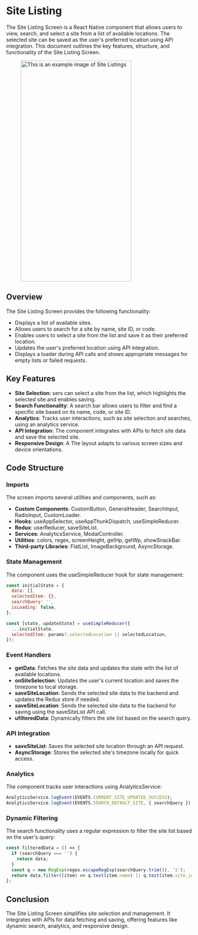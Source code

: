 
# Site Listing

The Site Listing Screen is a React Native component that allows users to view, search, and select a site from a list of available locations. The selected site can be saved as the user's preferred location using API integration. This document outlines the key features, structure, and functionality of the Site Listing Screen.

<figure> <img src="/img/inventory/siteListing.png" alt="This is an example image  of Site Listings " width="300" height="600" /></figure>

## Overview

The Site Listing Screen provides the following functionality:

- Displays a list of available sites.
- Allows users to search for a site by name, site ID, or code.
- Enables users to select a site from the list and save it as their preferred location.
- Updates the user's preferred location using API integration.
- Displays a loader during API calls and shows appropriate messages for empty lists or failed requests.

## Key Features

- **Site Selection**: sers can select a site from the list, which highlights the selected site and enables saving.
- **Search Functionality**: A search bar allows users to filter and find a specific site based on its name, code, or site ID.
- **Analytics**: Tracks user interactions, such as site selection and searches, using an analytics service.
- **API Integration**: The component integrates with APIs to fetch site data and save the selected site.
- **Responsive Design**: A The layout adapts to various screen sizes and device orientations.


## Code Structure

### Imports

The screen imports several utilities and components, such as:

- **Custom Components**: CustomButton, GeneralHeader, SearchInput, RadioInput, CustomLoader.
- **Hooks**: useAppSelector, useAppThunkDispatch, useSimpleReducer.
- **Redux**: userReducer, saveSiteList.
- **Services**: AnalyticsService, ModalController.
- **Utilities**: colors, regex, screenHeight, getHp, getWp, showSnackBar.
- **Third-party Libraries**: FlatList, ImageBackground, AsyncStorage.


### State Management

The component uses the useSimpleReducer hook for state management:

```javascript
const initialState = {
  data: [],
  selectedItem: {},
  searchQuery: '',
  isLoading: false,
};

const [state, updateState] = useSimpleReducer({
  ...initialState,
  selectedItem: params?.selectedLocation || selectedLocation,
});
```

### Event Handlers

- **getData**: Fetches the site data and updates the state with the list of available locations.
- **onSiteSelection**: Updates the user's current location and saves the timezone to local storage.
- **saveSiteLocation**: Sends the selected site data to the backend and updates the Redux store if needed.
- **saveSiteLocation**: Sends the selected site data to the backend for saving using the saveSiteList API call.
- **ufilteredData**: Dynamically filters the site list based on the search query.


### API Integration

- **saveSiteList**: Saves the selected site location through an API request.
- **AsyncStorage**: Stores the selected site's timezone locally for quick access.


### Analytics

The component tracks user interactions using AnalyticsService:

```javascript
AnalyticsService.logEvent(EVENTS.CURRENT_SITE_UPDATED_SUCCESS);
AnalyticsService.logEvent(EVENTS.SEARCH_DEFAULT_SITE, { searchQuery });
```


### Dynamic Filtering

The search functionality uses a regular expression to filter the site list based on the user's query:

```javascript
const filteredData = () => {
  if (searchQuery === '') {
    return data;
  }
  const q = new RegExp(regex.escapeRegExp(searchQuery.trim()), 'i');
  return data.filter((item) => q.test(item.name) || q.test(item.site_id) || q.test(item.code));
};
```


## Conclusion

The Site Listing Screen  simplifies site selection and management. It integrates with APIs for data fetching and saving, offering features like dynamic search, analytics, and responsive design. 








